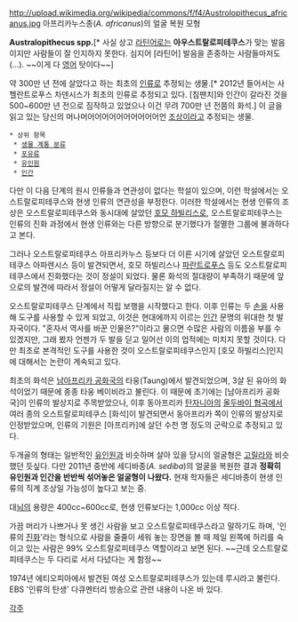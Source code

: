 http://upload.wikimedia.org/wikipedia/commons/f/f4/Austrolopithecus_africanus.jpg
아프리카누스종(''A. africanus'')의 얼굴 복원 모형

'''Australopithecus spp.'''[* 사실 상고 [[라틴어]]로는 '''아우스트랄로피테쿠스'''가 맞는 발음이지만 사람들이 잘 인지하지 못한다. 심지어 [라틴어] 발음을 존중하는 사람들마저도(…). ~~이게 다 [[영어]] 탓이다~~]

약 300만 년 전에 살았다고 하는 최초의 [[인류]]로 추정되는 생물.[* 2012년 들어서는 사헬란트로푸스 차덴시스가 최초의 인류로 추정되고 있다. [침팬치]와 인간이 갈라진 것을 500~600만 년 전으로 짐작하고 있었으나 이건 무려 700만 년 전쯤의 화석.]
이 글을 읽고 있는 당신의 머나머어어어어어어어어어어언 [[조상]]이라고 추정되는 생물.

 * 상위 항목 
  * [[생물 계통 분류]]
  * [[포유류]]
  * [[유인원]]
  * [[인간]]

다만 이 다음 단계의 원시 인류들과 연관성이 없다는 학설이 있으며, 이런 학설에서는 오스트랄로피테쿠스와 현생 인류의 연관성을 부정한다. 이러한 학설에서는 현생 인류의 조상은 오스트랄로피테쿠스와 동시대에 살았던 [[호모 하빌리스]]로, 오스트랄로피테쿠스는 인류의 진화 과정에서 현생 인류와는 다른 방향으로 분기했다가 절멸한 그룹에 불과하다고 본다. 

그러나 오스트랄로피테쿠스 아프리카누스 등보다 더 이른 시기에 살았던 오스트랄로피테쿠스 아파렌시스 등이 발견되면서, 호모 하빌리스나 [[파란트로푸스]] 등도 오스트랄로피테쿠스에서 진화했다는 것이 정설이 되었다. 물론 화석의 절대량이 부족하기 때문에 앞으로의 발견에 따라서 정설이 어떻게 달라질지는 알 수 없다.

오스트랄로피테쿠스 단계에서 직립 보행을 시작했다고 한다. 이후 인류는 두 [[손]]을 사용해 도구를 사용할 수 있게 되었고, 이것은 현대에까지 이르는 [[인간]] 문명의 위대한 첫 발자국이다. "혼자서 역사를 바꾼 인물은?"이라고 물으면 수많은 사람의 이름을 부를 수 있겠지만, 그래 봤자 언젠가 두 발을 딛고 일어선 이의 업적에는 미치지 못할 것이다. 다만 최초로 본격적인 도구를 사용한 것이 오스트랄로피테쿠스인지 [호모 하빌리스]인지에 대해서는 논란이 계속되고 있다.

최초의 화석은 [[남아프리카 공화국]]의 타웅(Taung)에서 발견되었으며, 3살 된 유아의 화석이었기 때문에 종종 타웅 베이비라고 불린다. 이 때문에 초기에는 [남아프리카 공화국]이 인류의 발상지로 주목받았으나, 이후 동아프리카 [[탄자니아]]의 [[올두바이 협곡]]에서 여러 종의 오스트랄로피테쿠스 [화석]이 발견되면서 동아프리카 쪽이 인류의 발상지로 인정받았으며, 인류의 기원은 [아프리카]에 살던 수천 명 정도의 군락으로 추정되고 있다.

두개골의 형태는 일반적인 [[유인원]]과 비슷하며 살아 있을 당시의 얼굴형은 [[고릴라]]와 비슷했던 듯싶다. 다만 2011년 중반에 세디바종(''A. sediba'')의 얼굴을 복원한 결과 '''정확히 유인원과 인간을 반반씩 섞어놓은 얼굴형이 나왔다.''' 현재 학자들은 세디바종이 현생 인류의 직계 조상일 가능성이 높다고 보는 중.

대[[뇌]]의 용량은 400cc~600cc로, 현생 인류보다는 1,000cc 이상 적다.

가끔 머리가 나쁘거나 못 생긴 사람을 보고 오스트랄로피테쿠스라고 말하기도 하며, '인류의 [[진화]]'라는 형식으로 사람을 줄줄이 세워 놓는 장면을 볼 때 제일 왼쪽에 허리를 숙이고 있는 사람은 99% 오스트랄로피테쿠스 역할이라고 보면 된다. ~~근데 오스트랄로피테쿠스는 두 다리로 서서 다녔다는 게 함정~~

1974년 에티오피아에서 발견된 여성 오스트랄로피테쿠스가 있는데 루시라고 불린다. EBS '인류의 탄생' 다큐멘터리 방송으로 관련 내용이 나온 바 있다.

[[각주]]

